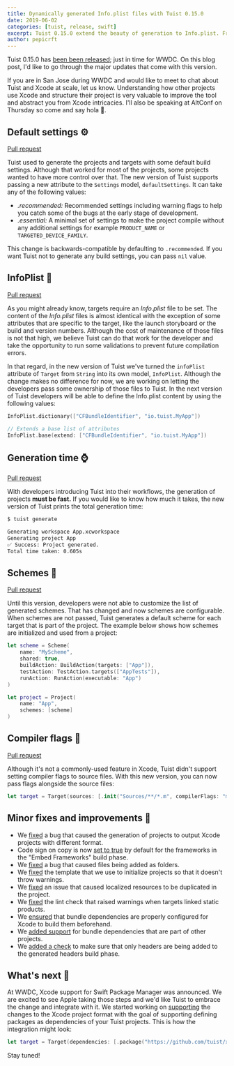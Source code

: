```yaml
---
title: Dynamically generated Info.plist files with Tuist 0.15.0
date: 2019-06-02
categories: [tuist, release, swift]
excerpt: Tuist 0.15.0 extend the beauty of generation to Info.plist. From this version on you'll be able to define the build settings as part of your manfest and let Tuist infer the default values for you. Furthermore, we extended the API to support customizing the generation of default build settings in your projects and targets, added the generation time to the 'tuist generate' command, and added support for defining custom schemes.
author: pepicrft
---
```


Tuist 0.15.0 has [been been released](https://github.com/tuist/tuist/releases/tag/0.15.0); just in time for WWDC. On this blog post, I'd like to go through the major updates that come with this version.

If you are in San Jose during WWDC and would like to meet to chat about Tuist and Xcode at scale, let us know. Understanding how other projects use Xcode and structure their project is very valuable to improve the tool and abstract you from Xcode intricacies. I'll also be speaking at AltConf on Thursday so come and say hola 👋.

## Default settings ⚙️

[Pull request](https://github.com/tuist/tuist/pull/373)

Tuist used to generate the projects and targets with some default build settings. Although that worked for most of the projects, some projects wanted to have more control over that. The new version of Tuist supports passing a new attribute to the `Settings` model, `defaultSettings`. It can take any of the following values:

- _.recommended:_ Recommended settings including warning flags to help you catch some of the bugs at the early stage of development.
- _.essential:_ A minimal set of settings to make the project compile without any additional settings for example `PRODUCT_NAME` or `TARGETED_DEVICE_FAMILY`.

This change is backwards-compatible by defaulting to `.recommended`. If you want Tuist not to generate any build settings, you can pass `nil` value.

## InfoPlist 📝

[Pull request](https://github.com/tuist/tuist/pull/378)

As you might already know, targets require an _Info.plist_ file to be set. The content of the _Info.plist_ files is almost identical with the exception of some attributes that are specific to the target, like the launch storyboard or the build and version numbers. Although the cost of maintenance of those files is not that high, we believe Tuist can do that work for the developer and take the opportunity to run some validations to prevent future compilation errors.

In that regard, in the new version of Tuist we've turned the `infoPlist` attribute of `Target` from `String` into its own model, `InfoPlist`. Although the change makes no difference for now, we are working on letting the developers pass some ownership of those files to Tuist. In the next version of Tuist developers will be able to define the Info.plist content by using the following values:

```swift
InfoPlist.dictionary(["CFBundleIdentifier", "io.tuist.MyApp"])

// Extends a base list of attributes
InfoPlist.base(extend: ["CFBundleIdentifier", "io.tuist.MyApp"])
```

## Generation time ⌚️

[Pull request](https://github.com/tuist/tuist/pull/335)

With developers introducing Tuist into their workflows, the generation of projects **must be fast.** If you would like to know how much it takes, the new version of Tuist prints the total generation time:

```bash
$ tuist generate

Generating workspace App.xcworkspace
Generating project App
✅ Success: Project generated.
Total time taken: 0.605s
```

## Schemes 📱

[Pull request](https://github.com/tuist/tuist/pull/336)

Until this version, developers were not able to customize the list of generated schemes. That has changed and now schemes are configurable. When schemes are not passed, Tuist generates a default scheme for each target that is part of the project. The example below shows how schemes are initialized and used from a project:

```swift
let scheme = Scheme(
    name: "MyScheme",
    shared: true,
    buildAction: BuildAction(targets: ["App"]),
    testAction: TestAction.targets(["AppTests"]),
    runAction: RunAction(executable: "App")
)

let project = Project(
    name: "App",
    schemes: [scheme]
)
```

## Compiler flags 🚩

[Pull request](https://github.com/tuist/tuist/pull/386)

Although it's not a commonly-used feature in Xcode, Tuist didn't support setting compiler flags to source files. With this new version, you can now pass flags alongside the source files:

```swift
let target = Target(sources: [.init("Sources/**/*.m", compilerFlags: "my flag")])
```

## Minor fixes and improvements 🧪

- We [fixed](https://github.com/tuist/tuist/pull/357) a bug that caused the generation of projects to output Xcode projects with different format.
- Code sign on copy is now [set to true](https://github.com/tuist/tuist/pull/333) by default for the frameworks in the "Embed Frameworks" build phase.
- We [fixed](https://github.com/tuist/tuist/pull/338) a bug that caused files being added as folders.
- We [fixed](https://github.com/tuist/tuist/pull/339) the template that we use to initialize projects so that it doesn't throw warnings.
- We [fixed](https://github.com/tuist/tuist/pull/363) an issue that caused localized resources to be duplicated in the project.
- We [fixed](https://github.com/tuist/tuist/pull/360) the lint check that raised warnings when targets linked static products.
- We [ensured](https://github.com/tuist/tuist/pull/374) that bundle dependencies are properly configured for Xcode to build them beforehand.
- We [added support](https://github.com/tuist/tuist/pull/348) for bundle dependencies that are part of other projects.
- We [added a check](https://github.com/tuist/tuist/pull/356) to make sure that only headers are being added to the generated headers build phase.

## What's next 🤔

At WWDC, Xcode support for Swift Package Manager was announced. We are excited to see Apple taking those steps and we'd like Tuist to embrace the change and integrate with it. We started working on [supporting](https://github.com/tuist/xcodeproj/pull/439) the changes to the Xcode project format with the goal of supporting defining packages as dependencies of your Tuist projects. This is how the integration might look:

```swift
let target = Target(dependencies: [.package("https://github.com/tuist/xcodeproj", .exact("1.2.3"))])
```

Stay tuned!
